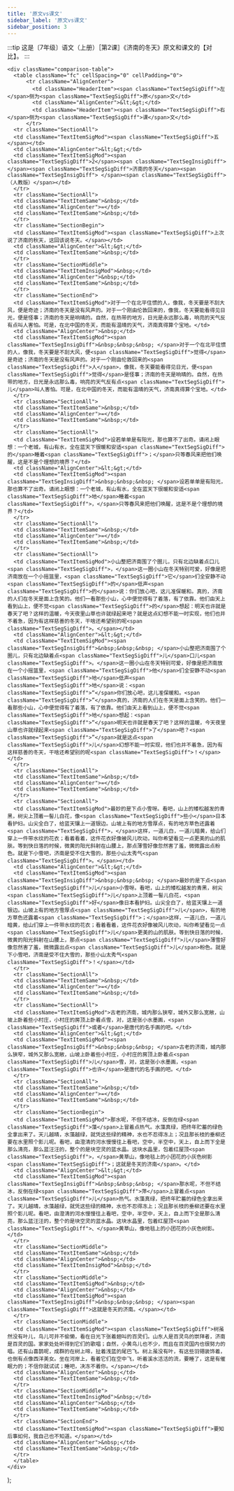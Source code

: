 ```yaml
---
title: '原文vs课文'
sidebar_label: '原文vs课文'
sidebar_position: 3
---
```


:::tip
这是〔7年级〕语文（上册）［第2课］《济南的冬天》原文和课文的【对比】。
:::

    <div className="comparison-table">
      <table className="fc" cellSpacing="0" cellPadding="0">
          <tr className="AlignCenter">
            <td className="HeaderItem"><span className="TextSegSigDiff">左</span>侧为<span className="TextSegSigDiff">原</span>文</td>
            <td className="AlignCenter">&lt;&gt;</td>
            <td className="HeaderItem"><span className="TextSegSigDiff">右</span>侧为<span className="TextSegSigDiff">课</span>文</td>
          </tr>
      <tr className="SectionAll">
      <td className="TextItemSigMod"><span className="TextSegSigDiff">五</span></td>
      <td className="AlignCenter">&lt;&gt;</td>
      <td className="TextItemSigMod"><span className="TextSegSigDiff">2</span><span className="TextSegInsigDiff"> </span><span className="TextSegSigDiff">济南的冬天</span><span className="TextSegInsigDiff"> </span><span className="TextSegSigDiff">（人教版）</span></td>
      </tr>
      <tr className="SectionAll">
      <td className="TextItemSame">&nbsp;</td>
      <td className="AlignCenter">=</td>
      <td className="TextItemSame">&nbsp;</td>
      </tr>
      <tr className="SectionBegin">
      <td className="TextItemSigMod"><span className="TextSegSigDiff">上次说了济南的秋天，这回该说冬天。</span></td>
      <td className="AlignCenter">&lt;&gt;</td>
      <td className="TextItemSame">&nbsp;</td>
      </tr>
      <tr className="SectionMiddle">
      <td className="TextItemInsigMod">&nbsp;</td>
      <td className="AlignCenter">&nbsp;</td>
      <td className="TextItemSame">&nbsp;</td>
      </tr>
      <tr className="SectionEnd">
      <td className="TextItemSigMod">对于一个在北平住惯的人，像我，冬天要是不刮大风，便是奇迹；济南的冬天是没有风声的。对于一个刚由伦敦回来的，像我，冬天要能看得见日光，便是怪事；济南的冬天是响晴的。自然，在热带的地方，日光是永远那么毒，响亮的天气反有点叫人害怕。可是，在北中国的冬天，而能有温晴的天气，济南真得算个宝地。</td>
      <td className="AlignCenter">&nbsp;</td>
      <td className="TextItemSigMod"><span className="TextSegInsigDiff">&nbsp;&nbsp;&nbsp; </span>对于一个在北平住惯的人，像我，冬天要是不刮大风，便<span className="TextSegSigDiff">觉得</span>是奇迹；济南的冬天是没有风声的。对于一个刚由伦敦回来的<span className="TextSegSigDiff">人</span>，像我，冬天要能看得见日光，便<span className="TextSegSigDiff">觉得</span>是怪事；济南的冬天是响晴的。自然，在热带的地方，日光是永远那么毒，响亮的天气反有点<span className="TextSegSigDiff">儿</span>叫人害怕。可是，在北中国的冬天，而能有温晴的天气，济南真得算个宝地。</td>
      </tr>
      <tr className="SectionAll">
      <td className="TextItemSame">&nbsp;</td>
      <td className="AlignCenter">=</td>
      <td className="TextItemSame">&nbsp;</td>
      </tr>
      <tr className="SectionAll">
      <td className="TextItemSigMod">设若单单是有阳光，那也算不了出奇。请闭上眼想：一个老城，有山有水，全在蓝天下很暖和安适<span className="TextSegSigDiff">的</span>睡着<span className="TextSegSigDiff">；</span>只等春风来把他们唤醒，这是不是个理想的境界？</td>
      <td className="AlignCenter">&lt;&gt;</td>
      <td className="TextItemSigMod"><span className="TextSegInsigDiff">&nbsp;&nbsp;&nbsp; </span>设若单单是有阳光，那也算不了出奇。请闭上眼想：一个老城，有山有水，全在蓝天下很暖和安适<span className="TextSegSigDiff">地</span>睡着<span className="TextSegSigDiff">，</span>只等春风来把他们唤醒，这是不是个理想的境界？</td>
      </tr>
      <tr className="SectionAll">
      <td className="TextItemSame">&nbsp;</td>
      <td className="AlignCenter">=</td>
      <td className="TextItemSame">&nbsp;</td>
      </tr>
      <tr className="SectionAll">
      <td className="TextItemSigMod">小山整把济南围了个圈儿，只有北边缺着点口儿<span className="TextSegSigDiff">，</span>这一圈小山在冬天特别可爱，好像是把济南放在一个小摇篮里，<span className="TextSegSigDiff">它</span>们全安静不动<span className="TextSegSigDiff">的</span>低声<span className="TextSegSigDiff">的</span>说：你们放心吧，这儿准保暖和。真的，济南的人们在冬天是面上含笑的。他们一看那些小山，心中便觉得有了着落，有了依靠。他们由天上看到山上，便不觉<span className="TextSegSigDiff">的</span>想起：明天也许就是春天了吧？这样的温暖，今天夜里山草也许就绿起来吧？就是这点幻想不能一时实现，他们也并不着急，因为有这样慈善的冬天，干啥还希望别的呢<span className="TextSegSigDiff">。</span></td>
      <td className="AlignCenter">&lt;&gt;</td>
      <td className="TextItemSigMod"><span className="TextSegInsigDiff">&nbsp;&nbsp;&nbsp; </span>小山整把济南围了个圈儿，只有北边缺着点<span className="TextSegSigDiff">儿</span>口儿<span className="TextSegSigDiff">。</span>这一圈小山在冬天特别可爱，好像是把济南放在一个小摇篮里，<span className="TextSegSigDiff">他</span>们全安静不动<span className="TextSegSigDiff">地</span>低声<span className="TextSegSigDiff">地</span>说：<span className="TextSegSigDiff">“</span>你们放心吧，这儿准保暖和。<span className="TextSegSigDiff">”</span>真的，济南的人们在冬天是面上含笑的。他们一看那些小山，心中便觉得有了着落，有了依靠。他们由天上看到山上，便不觉<span className="TextSegSigDiff">地</span>想起：<span className="TextSegSigDiff">“</span>明天也许就是春天了吧？这样的温暖，今天夜里山草也许就绿起来<span className="TextSegSigDiff">了</span>吧？<span className="TextSegSigDiff">”</span>就是这点<span className="TextSegSigDiff">儿</span>幻想不能一时实现，他们也并不着急，因为有这样慈善的冬天，干啥还希望别的呢<span className="TextSegSigDiff">！</span></td>
      </tr>
      <tr className="SectionAll">
      <td className="TextItemSame">&nbsp;</td>
      <td className="AlignCenter">=</td>
      <td className="TextItemSame">&nbsp;</td>
      </tr>
      <tr className="SectionAll">
      <td className="TextItemSigMod">最妙的是下点小雪呀。看吧，山上的矮松越发的青黑，树尖上顶着一髻儿白花，像<span className="TextSegSigDiff">些小</span>日本看护妇。山尖全白了，给蓝天镶上一道银边。山坡上有的地方雪厚点，有的地方草色还露着<span className="TextSegSigDiff">，</span>这样，一道儿白，一道儿暗黄，给山们穿上一件带水纹的花衣；看着看着，这件花衣好像被风儿吹动，叫你希望看见一点更美的山的肌肤。等到快日落的时候，微黄的阳光斜射在山腰上，那点薄雪好像忽然害了羞，微微露出点粉色。就是下小雪吧，济南是受不住大雪的，那些小山太秀气<span className="TextSegSigDiff">。</span></td>
      <td className="AlignCenter">&lt;&gt;</td>
      <td className="TextItemSigMod"><span className="TextSegInsigDiff">&nbsp;&nbsp;&nbsp; </span>最妙的是下点<span className="TextSegSigDiff">儿</span>小雪呀。看吧，山上的矮松越发的青黑，树尖<span className="TextSegSigDiff">儿</span>上顶着一髻儿白花，<span className="TextSegSigDiff">好</span>像日本看护妇。山尖全白了，给蓝天镶上一道银边。山坡上有的地方雪厚点<span className="TextSegSigDiff">儿</span>，有的地方草色还露着<span className="TextSegSigDiff">；</span>这样，一道儿白，一道儿暗黄，给山们穿上一件带水纹的花衣；看着看着，这件花衣好像被风儿吹动，叫你希望看见一点<span className="TextSegSigDiff">儿</span>更美的山的肌肤。等到快日落的时候，微黄的阳光斜射在山腰上，那点<span className="TextSegSigDiff">儿</span>薄雪好像忽然害了羞，微微露出点<span className="TextSegSigDiff">儿</span>粉色。就是下小雪吧，济南是受不住大雪的，那些小山太秀气<span className="TextSegSigDiff">！</span></td>
      </tr>
      <tr className="SectionAll">
      <td className="TextItemSame">&nbsp;</td>
      <td className="AlignCenter">=</td>
      <td className="TextItemSame">&nbsp;</td>
      </tr>
      <tr className="SectionAll">
      <td className="TextItemSigMod">古老的济南，城内那么狭窄，城外又那么宽敞，山坡上卧着些小村庄，小村庄的房顶上卧着点雪，对，这是张小水墨画，<span className="TextSegSigDiff">或者</span>是唐代的名手画的吧。</td>
      <td className="AlignCenter">&lt;&gt;</td>
      <td className="TextItemSigMod"><span className="TextSegInsigDiff">&nbsp;&nbsp;&nbsp; </span>古老的济南，城内那么狭窄，城外又那么宽敞，山坡上卧着些小村庄，小村庄的房顶上卧着点<span className="TextSegSigDiff">儿</span>雪，对，这是张小水墨画，<span className="TextSegSigDiff">也许</span>是唐代的名手画的吧。</td>
      </tr>
      <tr className="SectionAll">
      <td className="TextItemSame">&nbsp;</td>
      <td className="AlignCenter">=</td>
      <td className="TextItemSame">&nbsp;</td>
      </tr>
      <tr className="SectionBegin">
      <td className="TextItemSigMod">那水呢，不但不结冰，反倒在绿<span className="TextSegSigDiff">藻</span>上冒着点热气。水藻真绿，把终年贮蓄的绿色全拿出来了。天儿越晴，水藻越绿，就凭这些绿的精神，水也不忍得冻上；况且那长枝的垂柳还要在水里照个影儿呢。看吧，由澄清的河水慢慢往上看吧，空中，半空中，天上，自上而下全是那么清亮，那么蓝汪汪的，整个的是块空灵的蓝水晶。这块水晶里，包着红屋顶<span className="TextSegSigDiff">，</span>黄草山，像地毯上的小团花的小灰色树影<span className="TextSegSigDiff">；这就是冬天的济南</span>。</td>
      <td className="AlignCenter">&lt;&gt;</td>
      <td className="TextItemSigMod"><span className="TextSegInsigDiff">&nbsp;&nbsp;&nbsp; </span>那水呢，不但不结冰，反倒在绿<span className="TextSegSigDiff">萍</span>上冒着点<span className="TextSegSigDiff">儿</span>热气。水藻真绿，把终年贮蓄的绿色全拿出来了。天儿越晴，水藻越绿，就凭这些绿的精神，水也不忍得冻上；况且那长枝的垂柳还要在水里照个影儿呢。看吧，由澄清的河水慢慢往上看吧，空中，半空中，天上，自上而下全是那么清亮，那么蓝汪汪的，整个的是块空灵的蓝水晶。这块水晶里，包着红屋顶<span className="TextSegSigDiff">、</span>黄草山，像地毯上的小团花的小灰色树影。</td>
      </tr>
      <tr className="SectionMiddle">
      <td className="TextItemSame">&nbsp;</td>
      <td className="AlignCenter">&nbsp;</td>
      <td className="TextItemInsigMod">&nbsp;</td>
      </tr>
      <tr className="SectionMiddle">
      <td className="TextItemSigMod">&nbsp;</td>
      <td className="AlignCenter">&nbsp;</td>
      <td className="TextItemSigMod"><span className="TextSegInsigDiff">&nbsp;&nbsp;&nbsp; </span><span className="TextSegSigDiff">这就是冬天的济南。</span></td>
      </tr>
      <tr className="SectionMiddle">
      <td className="TextItemSigMod"><span className="TextSegSigDiff">树虽然没有叶儿，鸟儿可并不偷懒，看在日光下张着翅叫的百灵们。山东人是百灵鸟的崇拜者，济南是百灵的国。家家处处听得到它们的歌唱；自然，小黄鸟儿也不少，而且在百灵国内也很努力的唱。还有山喜鹊呢，成群的在树上啼，扯着浅蓝的尾巴飞。树上虽没有叶，有这些羽翎装饰着，也倒有点像西洋美女。坐在河岸上，看着它们在空中飞，听着溪水活活的流，要睡了，这是有催眠力的；不信你就试试；睡吧，决冻不着你。</span></td>
      <td className="AlignCenter">&nbsp;</td>
      <td className="TextItemSame">&nbsp;</td>
      </tr>
      <tr className="SectionMiddle">
      <td className="TextItemInsigMod">&nbsp;</td>
      <td className="AlignCenter">&nbsp;</td>
      <td className="TextItemSame">&nbsp;</td>
      </tr>
      <tr className="SectionEnd">
      <td className="TextItemSigMod"><span className="TextSegSigDiff">要知后事如何，我自己也不知道。</span></td>
      <td className="AlignCenter">&nbsp;</td>
      <td className="TextItemSame">&nbsp;</td>
      </tr>
      </table>
    </div>
);

<MyComponent />
